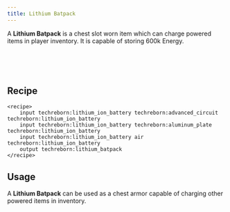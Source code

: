 ```yaml
---
title: Lithium Batpack
---
```


<ItemImage file="lithium_batpack" alt="Lithium Batpack" size="200" />

A **Lithium Batpack** is a chest slot worn item which can charge powered items in player inventory. It is capable of storing 600k Energy.


<br /> <br /> <br />

## Recipe

```
<recipe> 
    input techreborn:lithium_ion_battery techreborn:advanced_circuit techreborn:lithium_ion_battery 
    input techreborn:lithium_ion_battery techreborn:aluminum_plate techreborn:lithium_ion_battery 
    input techreborn:lithium_ion_battery air techreborn:lithium_ion_battery 
    output techreborn:lithium_batpack 
</recipe>
```

## Usage

A **Lithium Batpack** can be used as a chest armor capable of charging other powered items in inventory.